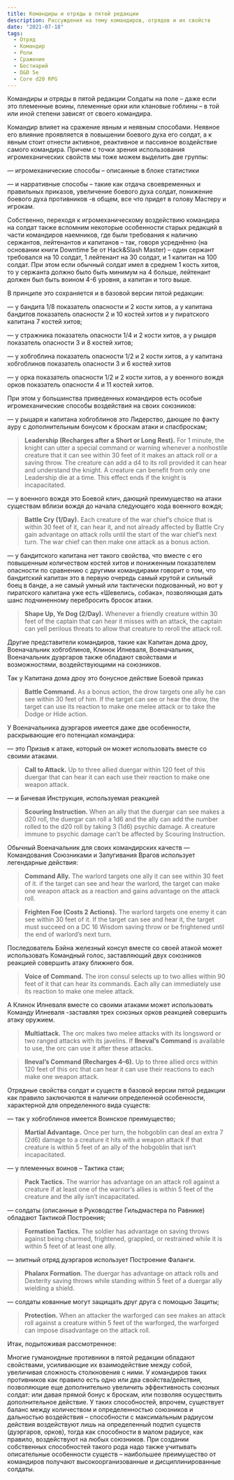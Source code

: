 ```yaml
---
title: Командиры и отряды в пятой редакции
description: Рассуждения на тему командиров, отрядов и их свойств
date: "2021-07-18"
tags:
  - Отряд
  - Командир
  - Роли
  - Сражение
  - Бестиарий
  - D&D 5e
  - Core d20 RPG
---
```


Командиры и отряды в пятой редакции
Солдаты на поле – даже если это племенные воины, племенные орки или клановые гоблины – в той или иной степени зависят от своего командира.

Командир влияет на сражение явным и неявным способами. Неявное его влияние проявляется в повышении боевого духа его солдат, а к явным стоит отнести активное, реактивное и пассивное воздействие самого командира. Причем с точки зрения использования игромеханических свойств мы тоже можем выделить две группы:

— игромеханические способы – описанные в блоке статистики

— и нарративные способы – такие как отдача своевременных и правильных приказов, увеличение боевого духа солдат, понижение боевого духа противников -в общем, все что придет в голову Мастеру и игрокам.

Собственно, переходя к игромеханическому воздействию командира на солдат также вспомним некоторые особенности старых редакций в части командиров наемников, где были требования к наличию сержантов, лейтенантов и капитанов – так, говоря усреднённо (на основании книги Downtime 5e от Hack&Slash Master) – один сержант требовался на 10 солдат, 1 лейтенант на 30 солдат, и 1 капитан на 100 солдат. При этом если обычный солдат имел в среднем 1 кость хитов, то у сержанта должно было быть минимум на 4 больше, лейтенант должен был быть воином 4-6 уровня, а капитан и того выше.

В принципе это сохраняется и в базовой версии пятой редакции:

— у бандита 1/8 показатель опасности и 2 кости хитов, а у капитана бандитов показатель опасности 2 и 10 костей хитов и у пиратского капитана 7 костей хитов;

— у стражника показатель опасности 1/4 и 2 кости хитов, а у рыцаря показатель опасности 3 и 8 костей хитов;

— у хобгоблина показатель опасности 1/2 и 2 кости хитов, а у капитана хобгоблинов показатель опасности 3 и 6 костей хитов

— у орка показатель опасности 1/2 и 2 кости хитов, а у военного вождя орков показатель опасности 4 и 11 костей хитов.

При этом у большинства приведенных командиров есть особые игромеханические способы воздействия на своих союзников:

— у рыцаря и капитана хобгоблинов это Лидерство, дающее по факту ауру с дополнительным бонусом к броскам атаки и спасброскам;

> **Leadership (Recharges after a Short or Long Rest).** For 1 minute, the knight can utter a special command or warning whenever a nonhostile creature that it can see within 30 feet of it makes an attack roll or a saving throw. The creature can add a d4 to its roll provided it can hear and understand the knight. A creature can benefit from only one Leadership die at a time. This effect ends if the knight is incapacitated.

— у военного вождя это Боевой клич, дающий преимущество на атаки существам вблизи вождя до начала следующего хода военного вождя;

> **Battle Cry (1/Day).** Each creature of the war chief’s choice that is within 30 feet of it, can hear it, and not already affected by Battle Cry gain advantage on attack rolls until the start of the war chief’s next turn. The war chief can then make one attack as a bonus action.

— у бандитского капитана нет такого свойства, что вместе с его повышенным количеством костей хитов и пониженным показателем опасности по сравнению с другими командирами говорит о том, что бандитский капитан это в первую очередь самый крутой и сильный боец в банде, а не самый умный или тактически подкованный, но вот у пиратского капитана уже есть «Шевелись, собака», позволяющая дать шанс подчиненному перебросить бросок атаки.

> **Shape Up, Ye Dog (2/Day).** Whenever a friendly creature within 30 feet of the captain that can hear it misses with an attack, the captain can yell perilous threats to allow that creature to reroll the attack roll.

Другие представители командиров, такие как Капитан дома дроу, Военачальник хобгоблинов, Клинок Илневаля, Военачальник, Военачальник дуэргаров также обладают свойствами и возможностями, воздействующими на союзников.

Так у Капитана дома дроу это бонусное действие Боевой приказ

> **Battle Command.** As a bonus action, the drow targets one ally he can see within 30 feet of him. If the target can see or hear the drow, the target can use its reaction to make one melee attack or to take the Dodge or Hide action.

У Военачальника дуэргаров имеется даже две особенности, раскрывающие его потенциал командира:

— это Призыв к атаке, который он может использовать вместе со своими атаками.

> **Call to Attack.** Up to three allied duergar within 120 feet of this duergar that can hear it can each use their reaction to make one weapon attack.

— и Бичевая Инструкция, используемая реакцией

> **Scouring Instruction.** When an ally that the duergar can see makes a d20 roll, the duergar can roll a 1d6 and the ally can add the number rolled to the d20 roll by taking 3 (1d6) psychic damage. A creature immune to psychic damage can’t be affected by Scouring Instruction.

Обычный Военачальник для своих командирских качеств — Командования Союзниками и Запугивания Врагов использует легендарные действия:

> **Command Ally.** The warlord targets one ally it can see within 30 feet of it. if the target can see and hear the warlord, the target can make one weapon attack as a reaction and gains advantage on the attack roll.

> **Frighten Foe (Costs 2 Actions).** The warlord targets one enemy it can see within 30 feet of it. If the target can see and hear it, the target must succeed on a DC 16 Wisdom saving throw or be frightened until the end of warlord’s next turn.

Последователь Бэйна железный консул вместе со своей атакой может использовать Командный голос, заставляющий двух союзников реакцией совершить атаку ближнего боя.

> **Voice of Command.** The iron consul selects up to two allies within 90 feet of it that can hear its commands. Each ally can immediately use its reaction to make one melee attack.

А Клинок Илневаля вместе со своими атаками может использовать Команду Илневаля -заставляя трех союзных орков реакцией совершить атаку оружием.

> **Multiattack.** The orc makes two melee attacks with its longsword or two ranged attacks with its javelins. If **Ilneval’s Command** is available to use, the orc can use it after these attacks.

> **Ilneval’s Command (Recharges 4–6).** Up to three allied orcs within 120 feet of this orc that can hear it can use their reactions to each make one weapon attack.

Отрядные свойства солдат и существ в базовой версии пятой редакции как правило заключаются в наличии определенной особенности, характерной для определенного вида существ:

— так у хобгоблинов имеется Воинское преимущество;

> **Martial Advantage.** Once per turn, the hobgoblin can deal an extra 7 (2d6) damage to a creature it hits with a weapon attack if that creature is within 5 feet of an ally of the hobgoblin that isn’t incapacitated.

— у племенных воинов – Тактика стаи;

> **Pack Tactics.** The warrior has advantage on an attack roll against a creature if at least one of the warrior’s allies is within 5 feet of the creature and the ally isn’t incapacitated.

— солдаты (описанные в Руководстве Гильдмастера по Равнике) обладают Тактикой Построения;

> **Formation Tactics.** The soldier has advantage on saving throws against being charmed, frightened, grappled, or restrained while it is within 5 feet of at least one ally.

— элитный отряд дуэргаров использует Построение Фаланги.

> **Phalanx Formation.** The duergar has advantage on attack rolls and Dexterity saving throws while standing within 5 feet of a duergar ally wielding a shield.

— солдаты кованные могут защищать друг друга с помощью Защиты;

> **Protection.** When an attacker the warforged can see makes an attack roll against a creature within 5 feet of the warforged, the warforged can impose disadvantage on the attack roll.

Итак, подытоживая рассмотренное:

Многие гуманоидные противники в пятой редакции обладают свойствами, усиливающие их взаимодействие между собой, увеличивая сложность столкновения с ними.
У командиров таких противников как правило есть одно или два свойства/действия, позволяющие еще дополнительно увеличить эффективность союзных солдат: или давая прямой бонус к броскам, или позволяя осуществить дополнительное действие.
У таких способностей, впрочем, существует баланс между количеством и определенностью союзников и дальностью воздействия – способности с максимальным радиусом действия воздействуют лишь на определенный подтип существ (дуэргаров, орков), тогда как способности в малом радиусе, как правило, воздействуют на любых союзников.
При создании собственных способностей такого рода надо также учитывать описательные особенности существ – наибольшее преимущество от командиров получают высокоорганизованные и дисциплинированные солдаты.
